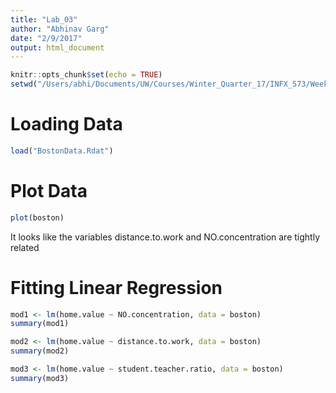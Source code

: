 ```yaml
---
title: "Lab_03"
author: "Abhinav Garg"
date: "2/9/2017"
output: html_document
---
```


```r
knitr::opts_chunk$set(echo = TRUE)
setwd("/Users/abhi/Documents/UW/Courses/Winter_Quarter_17/INFX_573/Week_5")
```

# Loading Data 
```r
load("BostonData.Rdat")
```

# Plot Data 
```r

plot(boston)
```

It looks like the variables distance.to.work and NO.concentration are tightly related 

# Fitting Linear Regression
```r
mod1 <- lm(home.value ~ NO.concentration, data = boston)
summary(mod1)
```

```r
mod2 <- lm(home.value ~ distance.to.work, data = boston)
summary(mod2)
```
```r
mod3 <- lm(home.value ~ student.teacher.ratio, data = boston)
summary(mod3)
```

